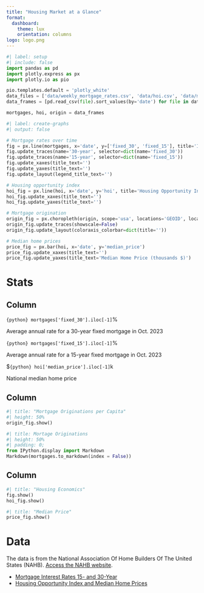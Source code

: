 ```yaml
---
title: "Housing Market at a Glance"
format: 
  dashboard:
    theme: lux
    orientation: columns
logo: logo.png
---
```


```python
#| label: setup
#| include: false
import pandas as pd
import plotly.express as px
import plotly.io as pio

pio.templates.default = 'plotly_white'
data_files = ['data/weekly_mortgage_rates.csv', 'data/hoi.csv', 'data/mortgage_origination_state.csv']
data_frames = [pd.read_csv(file).sort_values(by='date') for file in data_files]

mortgages, hoi, origin = data_frames
```

```python
#| label: create-graphs
#| output: false

# Mortgage rates over time
fig = px.line(mortgages, x='date', y=['fixed_30', 'fixed_15'], title='Interest Rates 15- and 30-Year')
fig.update_traces(name='30-year', selector=dict(name='fixed_30'))
fig.update_traces(name='15-year', selector=dict(name='fixed_15'))
fig.update_xaxes(title_text='')
fig.update_yaxes(title_text='')
fig.update_layout(legend_title_text='')

# Housing opportunity index
hoi_fig = px.line(hoi, x='date', y='hoi', title='Housing Opportunity Index<br><sup>Percentage of homes affordable to median-income families</sup>')
hoi_fig.update_xaxes(title_text='')
hoi_fig.update_yaxes(title_text='')

# Mortgage origination
origin_fig = px.choropleth(origin, scope='usa', locations='GEOID', locationmode='USA-states', color='MORT_ADJ', color_continuous_scale='Jet', animation_frame='date', range_color=(0.009, 0.073))
origin_fig.update_traces(showscale=False)
origin_fig.update_layout(coloraxis_colorbar=dict(title=''))

# Median home prices
price_fig = px.bar(hoi, x='date', y='median_price')
price_fig.update_xaxes(title_text='')
price_fig.update_yaxes(title_text='Median Home Price (thousands $)')
```

# Stats

## Column {width="20%"}

::: {.valuebox color="white"}
`{python} mortgages['fixed_30'].iloc[-1]`%

Average annual rate for a 30-year fixed mortgage in Oct. 2023
:::

::: {.valuebox color="white"}
`{python} mortgages['fixed_15'].iloc[-1]`%

Average annual rate for a 15-year fixed mortgage in Oct. 2023
:::

::: {.valuebox color="white"}
$`{python} hoi['median_price'].iloc[-1]`k

National median home price
:::

## Column 

```python
#| title: "Mortgage Originations per Capita"
#| height: 50%
origin_fig.show()
```

```python
#| title: Mortage Originations
#| height: 50%
#| padding: 0;
from IPython.display import Markdown
Markdown(mortgages.to_markdown(index = False))
```

## Column {.tabset width="40%"}

```python
#| title: "Housing Economics"
fig.show()
hoi_fig.show()
```

```python
#| title: "Median Price"
price_fig.show()
```

# Data

The data is from the National Association Of Home Builders Of The United States (NAHB). [Access the NAHB website](https://www.nahb.org/).

*  [Mortgage Interest Rates 15- and 30-Year](https://www.nahb.org/news-and-economics/housing-economics/national-statistics/weekly-mortgage-rates-15-and-30-year)
*  [Housing Opportunity Index and Median Home Prices](https://www.nahb.org/news-and-economics/housing-economics/indices/housing-opportunity-index)